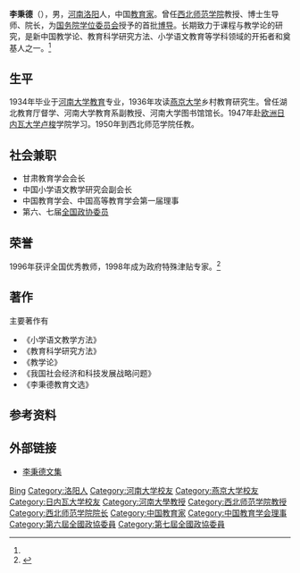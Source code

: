 '''李秉德'''（{{bd|1912年|7月|2005年|5月2日}}），男，[[河南|河南]][[洛阳|洛阳]]人，中国[[教育家|教育家]]。曾任[[西北师范学院|西北师范学院]]教授、博士生导师、院长，为[[国务院学位委员会|国务院学位委员会]]授予的首批[[博导|博导]]。长期致力于课程与教学论的研究，是新中国教学论、教育科学研究方法、小学语文教育等学科领域的开拓者和奠基人之一。<ref name="介绍"/>

== 生平 ==
1934年毕业于[[河南大学|河南大学]][[教育|教育]]专业，1936年攻读[[燕京大学|燕京大学]]乡村教育研究生。曾任湖北教育厅督学、河南大学教育系副教授、河南大学图书馆馆长。1947年赴[[欧洲|欧洲]][[日内瓦大学|日内瓦大学]][[让-雅克·卢梭|卢梭]]学院学习。1950年到西北师范学院任教。 

== 社会兼职 ==
*甘肃教育学会会长
*中国小学语文教学研究会副会长
*中国教育学会、中国高等教育学会第一届理事
*第六、七届[[全国政协委员|全国政协委员]]

== 荣誉 ==
1996年获评全国优秀教师，1998年成为政府特殊津贴专家。<ref name="介绍">{{cite web |url=http://henan.sina.com.cn/city/gdyw/2012-07-11/175-19177.html |language= |title=李秉德 |publisher=大河报 |date=2012-07-11 |accessdate= |archive-date=2019-06-05 |archive-url=https://web.archive.org/web/20190605065111/http://henan.sina.com.cn/city/gdyw/2012-07-11/175-19177.html |dead-url=no }}</ref>

== 著作 ==
主要著作有
*《小学语文教学方法》
*《教育科学研究方法》
*《教学论》
*《我国社会经济和科技发展战略问题》
*《李秉德教育文选》

== 参考资料 ==
{{reflist}}

== 外部链接 ==
* [https://book.douban.com/subject/1657765/ 李秉德文集] {{Wayback|url=https://book.douban.com/subject/1657765/ |date=20190609161021 }}

{{Navboxes
| title  = 李秉德在[[中国教育学会|中国教育学会]]的职务
| list1  =
{{中国教育学会第一届理事会}}
}}

{{Authority control}}
{{DEFAULTSORT:Li李}}
[[Category:李姓|Bing]]
[[Category:洛阳人|Category:洛阳人]]
[[Category:河南大学校友|Category:河南大学校友]]
[[Category:燕京大学校友|Category:燕京大学校友]]
[[Category:日内瓦大学校友|Category:日内瓦大学校友]]
[[Category:河南大學教授|Category:河南大學教授]]
[[Category:西北师范学院教授|Category:西北师范学院教授]]
[[Category:西北师范学院院长|Category:西北师范学院院长]]
[[Category:中国教育家|Category:中国教育家]]
[[Category:中国教育学会理事|Category:中国教育学会理事]]
[[Category:第六屆全國政協委員|Category:第六屆全國政協委員]]
[[Category:第七屆全國政協委員|Category:第七屆全國政協委員]]